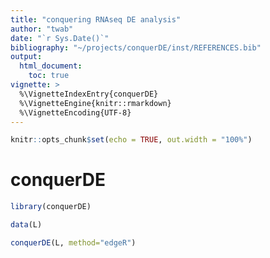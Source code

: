 ```yaml
---
title: "conquering RNAseq DE analysis"
author: "twab"
date: "`r Sys.Date()`"
bibliography: "~/projects/conquerDE/inst/REFERENCES.bib"
output:
  html_document:
    toc: true
vignette: >
  %\VignetteIndexEntry{conquerDE}
  %\VignetteEngine{knitr::rmarkdown}
  %\VignetteEncoding{UTF-8}
---
```



```r
knitr::opts_chunk$set(echo = TRUE, out.width = "100%")
```

# conquerDE

```r

library(conquerDE)

```

```r

data(L)

conquerDE(L, method="edgeR")

```
